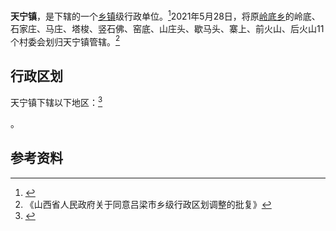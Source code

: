 {{中国乡级行政区|14/11/22/100/000}}

'''天宁镇'''，是{{PRC admin/fullname|14/11/22/100/000|3}}下辖的一个[[乡镇|乡镇]]级行政单位。<ref>{{PRC admin/ref sgc|{{PRC admin/parent|14/11/22/100/000}}}}</ref>2021年5月28日，将原[[岭底乡|岭底乡]]的岭底、石家庄、马庄、塔梭、竖石佛、窑底、山庄头、歇马头、寨上、前火山、后火山11个村委会划归天宁镇管辖。<ref>《山西省人民政府关于同意吕梁市乡级行政区划调整的批复》</ref>

== 行政区划 ==

天宁镇下辖以下地区：<ref>{{PRC admin/ref sgc|14/11/22/100/000}}</ref>

{{PRC admin/children|14/11/22/100/000}}。

== 参考资料 ==

{{reflist}}

{{PRC admin/navcat|14/11/22/100/000}}